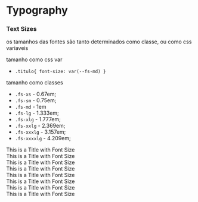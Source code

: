 
<Meta title="Design/Typography"  />


# Typography

### Text Sizes
 
 os tamanhos das fontes são tanto determinados como classe, ou como css variaveis
 
 tamanho como css var
- `.titulo{ font-size: var(--fs-md) }`

 tamanho como classes

- `.fs-xs` - 0.67em;
- `.fs-sm` -  0.75em;
- `.fs-md` - 1em
- `.fs-lg` -  1.333em; 
- `.fs-xlg` - 1.777em;
- `.fs-xxlg` - 2.369em;
- `.fs-xxxlg` -  3.157em;
- `.fs-xxxxlg` - 4.209em;

<Preview>
  <div>
    <div class="mt-2 fs-xs"> This is a Title with Font Size</div>
    <div class="mt-2 fs-sm"> This is a Title with Font Size</div>
    <div class="mt-2 fs-md"> This is a Title with Font Size</div>
    <div class="mt-2 fs-lg"> This is a Title with Font Size</div>
    <div class="mt-2 fs-xlg"> This is a Title with Font Size</div>
    <div class="mt-2 fs-xxlg"> This is a Title with Font Size</div>
    <div class="mt-2 fs-xxxlg"> This is a Title with Font Size</div>
    <div class="mt-2 fs-xxxxlg"> This is a Title with Font Size</div>
  </div>
  </P
